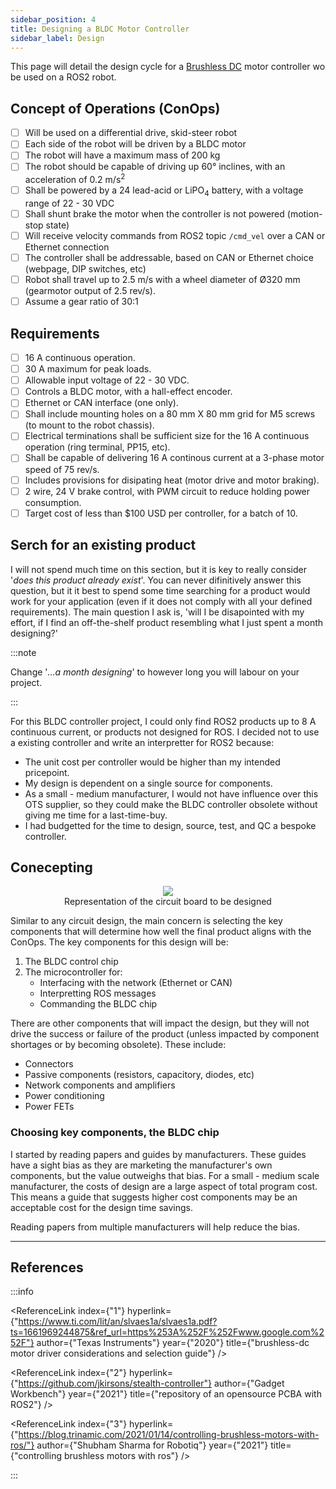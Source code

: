 ```yaml
---
sidebar_position: 4
title: Designing a BLDC Motor Controller
sidebar_label: Design
---
```



This page will detail the design cycle for a [Brushless DC](./motor_control/#motor_control_bldc) motor controller wo be used on a ROS2 robot.

## Concept of Operations (ConOps)

- [ ] Will be used on a differential drive, skid-steer robot
- [ ] Each side of the robot will be driven by a BLDC motor
- [ ] The robot will have a maximum mass of 200 kg
- [ ] The robot should be capable of driving up 60° inclines, with an acceleration of 0.2 m/s<sup>2</sup>
- [ ] Shall be powered by a 24 lead-acid or LiPO<sub>4</sub> battery, with a voltage range of 22 - 30 VDC
- [ ] Shall shunt brake the motor when the controller is not powered (motion-stop state)
- [ ] Will receive velocity commands from ROS2 topic `/cmd_vel` over a CAN or Ethernet connection
- [ ] The controller shall be addressable, based on CAN or Ethernet choice (webpage, DIP switches, etc)
- [ ] Robot shall travel up to 2.5 m/s with a wheel diameter of Ø320 mm (gearmotor output of 2.5 rev/s).
- [ ] Assume a gear ratio of 30:1

## Requirements

- [ ] 16 A continuous operation.
- [ ] 30 A maximum for peak loads.
- [ ] Allowable input voltage of 22 - 30 VDC.
- [ ] Controls a BLDC motor, with a hall-effect encoder.
- [ ] Ethernet or CAN interface (one only).
- [ ] Shall include mounting holes on a 80 mm X 80 mm grid for M5 screws (to mount to the robot chassis).
- [ ] Electrical terminations shall be sufficient size for the 16 A continuous operation (ring terminal, PP15, etc).
- [ ] Shall be capable of delivering 16 A continous current at a 3-phase motor speed of 75 rev/s.
- [ ] Includes provisions for disipating heat (motor drive and motor braking).
- [ ] 2 wire, 24 V brake control, with PWM circuit to reduce holding power consumption.
- [ ] Target cost of less than $100 USD per controller, for a batch of 10.

## Serch for an existing product

I will not spend much time on this section, but it is key to really consider '_does this product already exist_'.
You can never difinitively answer this question, but it it best to spend some time searching for a product would work for your application (even if it does not comply with all your defined requirements).
The main question I ask is, 'will I be disapointed with my effort, if I find an off-the-shelf product resembling what I just spent a month designing?'

:::note

Change '_...a month designing_' to however long you will labour on your project.

:::

For this BLDC controller project, I could only find ROS2 products up to 8 A continuous current, or products not designed for ROS.
I decided not to use a existing controller and write an interpretter for ROS2 because:

- The unit cost per controller would be higher than my intended pricepoint.
- My design is dependent on a single source for components.
- As a small - medium manufacturer, I would not have influence over this OTS supplier, so they could make the BLDC controller obsolete without giving me time for a last-time-buy.
- I had budgetted for the time to design, source, test, and QC a bespoke controller.

## Conecepting

<figure>
  <center>
    <img src="/img/electrical_images/bldc_controller_1.png" />
    <figcaption>Representation of the circuit board to be designed</figcaption>
  </center>
</figure>

Similar to any circuit design, the main concern is selecting the key components that will determine how well the final product aligns with the ConOps.
The key components for this design will be:

1. The BLDC control chip
2. The microcontroller for:
   -  Interfacing with the network (Ethernet or CAN)
   -  Interpretting ROS messages
   -  Commanding the BLDC chip

There are other components that will impact the design, but they will not drive the success or failure of the product (unless impacted by component shortages or by becoming obsolete). 
These include:

- Connectors
- Passive components (resistors, capacitory, diodes, etc)
- Network components and amplifiers
- Power conditioning
- Power FETs

### Choosing key components, the BLDC chip

I started by reading papers and guides by manufacturers.
These guides have a sight bias as they are marketing the manufacturer's own components, but the value outweighs that bias.
For a small - medium scale manufacturer, the costs of design are a large aspect of total program cost.
This means a guide that suggests higher cost components may be an acceptable cost for the design time savings.

Reading papers from multiple manufacturers will help reduce the bias.

---

## References

:::info

<ReferenceLink 
  index={"1"}
  hyperlink={"https://www.ti.com/lit/an/slvaes1a/slvaes1a.pdf?ts=1661969244875&ref_url=https%253A%252F%252Fwww.google.com%252F"}
  author={"Texas Instruments"}
  year={"2020"}
  title={"brushless-dc motor driver considerations and selection guide"}
/>

<ReferenceLink 
  index={"2"}
  hyperlink={"https://github.com/jkirsons/stealth-controller"}
  author={"Gadget Workbench"}
  year={"2021"}
  title={"repository of an opensource PCBA with ROS2"}
/>

<ReferenceLink 
  index={"3"}
  hyperlink={"https://blog.trinamic.com/2021/01/14/controlling-brushless-motors-with-ros/"}
  author={"Shubham Sharma for Robotiq"}
  year={"2021"}
  title={"controlling brushless motors with ros"}
/>

:::
